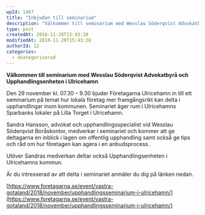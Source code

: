 ```yaml
---
wpId: 1467
title: "Inbjudan till seminarium"
description: "Välkommen till seminarium med Wesslau Söderqvist Advokatbyrå och Upphandlingsenheten i Ulricehamn Den 29 november kl. 07.30 – 9.30 bjuder Företagarna Ulricehamn in till ett seminarium på temat hur lokala företag&hellip;"
type: post
createdAt: 2018-11-20T15:43:28
modifiedAt: 2018-11-20T15:43:28
authorId: 12
categories:
  - okategoriserad
---
```


**Välkommen till seminarium med Wesslau Söderqvist Advokatbyrå och Upphandlingsenheten i Ulricehamn**

Den 29 november kl. 07.30 – 9.30 bjuder Företagarna Ulricehamn in till ett seminarium på temat hur lokala företag mer framgångsrikt kan delta i upphandlingar inom kommunen. Seminariet äger rum i Ulricehamns Sparbanks lokaler på Lilla Torget i Ulricehamn.

Sandra Hansson, advokat och upphandlingsspecialist vid Wesslau Söderqvist Boråskontor, medverkar i seminariet och kommer att ge deltagarna en inblick i lagen om offentlig upphandling samt också ge tips och råd om hur företagen kan agera i en anbudsprocess.

Utöver Sandras medverkan deltar också Upphandlingsenheten i Ulricehamns kommun.

Är du intresserad av att delta i seminariet anmäler du dig på länken nedan.

[https://www.foretagarna.se/event/vastra-gotaland/2018/november/upphandlingsseminarium-i-ulricehamn/](https://www.foretagarna.se/event/vastra-gotaland/2018/november/upphandlingsseminarium-i-ulricehamn/)